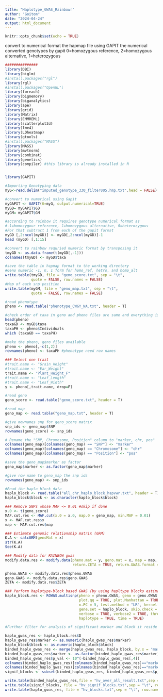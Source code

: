 ```yaml
---
title: "Haplotype_GWAS_Rainbowr"
author: "Goitom"
date: "2024-04-24"
output: html_document
---
```


```r
knitr::opts_chunk$set(echo = TRUE)
```


convert to numerical format the hapmap file using GAPIT
the numerical converted genotypes by gapit 
0=homozygous reference, 2=homozygous alternative, 1=heterozygous

```r
###############
library(DBI)
library(biglm)
#install.packages("rgl")
library(rgl)
#install.packages("OpenGL")
library(foreach)
library(bigmemory) 
library(biganalytics)
library(ape)
library(grid)
library(Matrix)
library(EMMREML)
library(scatterplot3d)
library(lme4)
library(LDheatmap)
library(gtools)
#install.packages("MASS")
library(MASS)
library(mvtnorm)
library(combinat)
library(genetics)
library(compiler) #this library is already installed in R


library(GAPIT)
```


```r
#Importing Genotyping data
myG<-read.delim("imputed_genotype_330_filter005.hmp.txt",head = FALSE)
```


```r
#convert to numerical using Gapit
myGAPIT <- GAPIT(G=myG, output.numerical=TRUE)
myGD= myGAPIT$GD
myGM= myGAPIT$GM
```


```r
#according to rainbow it requires genotype numerical format as
#-1=homozygour reference, 1=homozygous alternative, 0=heterozygous
#For that subtract 1 from each of the gapit format
myGD [,2:ncol(myGD)] <- myGD[,2:ncol(myGD)]-1
head (myGD) [,1:15]
```


```r
#convert to rainbow requried numeric format by transposing it
tmyGD <- as.data.frame(t(myGD[,-1]))
colnames(tmyGD) <- myGD$taxa
```


```r
#save the table in hapmap format to the working directory
#Geno numeric -1, 0, 1 form for homo_ref, hetro, and homo_alt
write.table(tmyGD, file = "geno_score.txt", sep = "\t",
            quote = FALSE, row.names = FALSE)
#Map of each snp position
write.table(myGM, file = "geno_map.txt", sep = "\t",
            quote = FALSE, row.names = FALSE)
```


```r
#read phenotype
pheno <- read.table("phenotype_CWGY_NA.txt", header = T)
```


```r
#check order of taxa in geno and pheno files are same and everything is alright 
head(pheno)
taxaGD <- myGD$taxa
taxaPH <- pheno$Individuals
which (taxaGD == taxaPH)
```


```r
#make the pheno, geno files available
pheno <- pheno[,-c(1,2)]
rownames(pheno) <- taxaPH #phenotype need row names
```


```r
### Select one trait
#trait.name <- "Grain_Weight"
#trait.name <- "Ear_Weight"
trait.name <- "Plant_Height_F"
#trait.name <- "Leaf_Length"
#trait.name <- "Leaf_Width"
y <- pheno[,trait.name, drop=F]
```


```r
#read geno
geno_score <- read.table("geno_score.txt", header = T)
```

```r
#read map 
geno_map <- read.table("geno_map.txt", header = T)
```

```r
#give nownames snp for geno_score matrix 
snp_ids <- geno_map$SNP
rownames(geno_score) <- snp_ids 
```

```r
# Rename the "SNP, Chromosome, Position" column to "marker, chr, pos" 
colnames(geno_map)[colnames(geno_map) == "SNP"] <- "marker"
colnames(geno_map)[colnames(geno_map) == "Chromosome"] <- "chr"
colnames(geno_map)[colnames(geno_map) == "Position"] <- "pos"
```

```r
#save the geno_map$marker as factor
geno_map$marker <- as.factor(geno_map$marker)
```

```r
#give row name to geno_map the snp ids
rownames(geno_map) <- snp_ids
```

```r
#Read the haplo block data 
haplo_block <- read.table("all_chr_haplo_block_hapvwr.txt", header = T)
haplo_block$block <- as.character(haplo_block$block)
```

```r
### Remove SNPs whose MAF <= 0.01 #skip if done
x.0 <- t(geno_score)
MAF.cut.res <- MAF.cut(x.0 = x.0, map.0 = geno_map, min.MAF = 0.01)
x <- MAF.cut.res$x
map <- MAF.cut.res$map
```

```r
### Estimate genomic relationship matrix (GRM) 
K.A <- calcGRM(genoMat = x)
str(K.A)
See(K.A)
```

```r
### Modify data for RAINBOW gwas
modify.data.res <- modify.data(pheno.mat = y, geno.mat = x, map = map,
                               return.ZETA = TRUE, return.GWAS.format = TRUE)

pheno.GWAS <- modify.data.res$pheno.GWAS
geno.GWAS <- modify.data.res$geno.GWAS
ZETA <- modify.data.res$ZETA

```

```r
### Perform haplotype-block based GWAS (by using hapltype blocks estimated by PLINK according to GCI)
haplo_block.res <- RGWAS.multisnp(pheno = pheno.GWAS, geno = geno.GWAS[1:nrow(geno.GWAS), ], ZETA = ZETA,
                                  plot.qq = TRUE, plot.Manhattan = TRUE, count = T,
                                  n.PC = 5, test.method = "LR", kernel.method = "gaussian", 
                                  gene.set = haplo_block, skip.check = FALSE, 
                                  verbose = TRUE, verbose2 = TRUE, thres = TRUE, method.thres = "BH",
                                  haplotype = TRUE, time = TRUE)
```

```r
#Further filter for analysis of significant marker and block it reside

haplo_gwas_res <- haplo_block.res$D
haplo_gwas_res$marker <- as.numeric(haplo_gwas_res$marker)
haplo_block$block <- as.numeric(haplo_block$block)
binded_haplo_gwas_res <- merge(haplo_gwas_res, haplo_block, by.x = "marker", by.y = "block", all.x = TRUE)
binded_haplo_gwas_res$marker <- as.factor(binded_haplo_gwas_res$marker)
binded_haplo_gwas_res$p_val <- 10^(-binded_haplo_gwas_res[,4])
colnames(binded_haplo_gwas_res)[colnames(binded_haplo_gwas_res)=="marker"] <- "block"
colnames(binded_haplo_gwas_res)[colnames(binded_haplo_gwas_res)=="marker.y"] <- "marker"
signif_blocks <- subset(binded_haplo_gwas_res, binded_haplo_gwas_res$p_val<0.001)
```

```r
write.table(binded_haplo_gwas_res,file = "hv_over_all_result.txt",sep = "\t", row.names = F)
write.table(signif_blocks, file = "hv_signif_blocks.txt",sep = "\t", row.names = F)
write.table(haplo_gwas_res, file = "hv_blocks.txt",sep = "\t", row.names = F)
```

```r

```